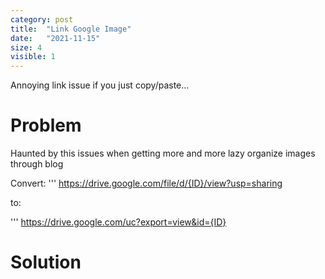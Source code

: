 ```yaml
---
category: post
title:  "Link Google Image"
date:   "2021-11-15"
size: 4
visible: 1
---
```


Annoying link issue if you just copy/paste...

# Problem

Haunted by this issues when getting more and more lazy organize images through blog 

Convert:
'''
https://drive.google.com/file/d/{ID}/view?usp=sharing

to:

'''
https://drive.google.com/uc?export=view&id={ID}

# Solution

